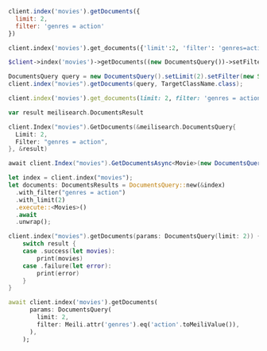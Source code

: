 <CodeGroup>

```javascript JS
client.index('movies').getDocuments({
  limit: 2,
  filter: 'genres = action'
})
```

```python Python
client.index('movies').get_documents({'limit':2, 'filter': 'genres=action'})
```

```php PHP
$client->index('movies')->getDocuments((new DocumentsQuery())->setFilter('genres = action')->setLimit(2));
```

```java Java
DocumentsQuery query = new DocumentsQuery().setLimit(2).setFilter(new String[] {"genres = action"});
client.index("movies").getDocuments(query, TargetClassName.class);
```

```ruby Ruby
client.index('movies').get_documents(limit: 2, filter: 'genres = action')
```

```go Go
var result meilisearch.DocumentsResult

client.Index("movies").GetDocuments(&meilisearch.DocumentsQuery{
  Limit: 2,
  Filter: "genres = action",
}, &result)
```

```csharp C#
await client.Index("movies").GetDocumentsAsync<Movie>(new DocumentsQuery() { Limit = 2, Filter = "genres = action" });
```

```rust Rust
let index = client.index("movies");
let documents: DocumentsResults = DocumentsQuery::new(&index)
  .with_filter("genres = action")
  .with_limit(2)
  .execute::<Movies>()
  .await
  .unwrap();
```

```swift Swift
client.index("movies").getDocuments(params: DocumentsQuery(limit: 2)) { (result: Result<DocumentsResults<Movie>, Swift.Error>) in
    switch result {
    case .success(let movies):
        print(movies)
    case .failure(let error):
        print(error)
    }
}
```

```dart Dart
await client.index('movies').getDocuments(
      params: DocumentsQuery(
        limit: 2,
        filter: Meili.attr('genres').eq('action'.toMeiliValue()),
      ),
    );
```
</CodeGroup>